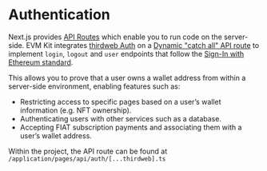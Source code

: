 # Authentication

Next.js provides [API Routes](https://nextjs.org/docs/api-routes/introduction)
which enable you to run code on the server-side.
EVM Kit integrates [thirdweb Auth](https://portal.thirdweb.com/auth) on a
[Dynamic "catch all" API route](https://nextjs.org/docs/api-routes/dynamic-api-routes) to implement
`login`, `logout` and `user` endpoints that follow the
[Sign-In with Ethereum standard](https://eips.ethereum.org/EIPS/eip-4361).

This allows you to prove that a user owns a wallet
address from within a server-side environment, enabling features such as:

- Restricting access to specific pages based on a user&rsquo;s wallet information (e.g. NFT ownership).
- Authenticating users with other services such as a database.
- Accepting FIAT subscription payments and associating them with a user&rsquo;s wallet address.

Within the project, the API route can be found at `/application/pages/api/auth/[...thirdweb].ts`
